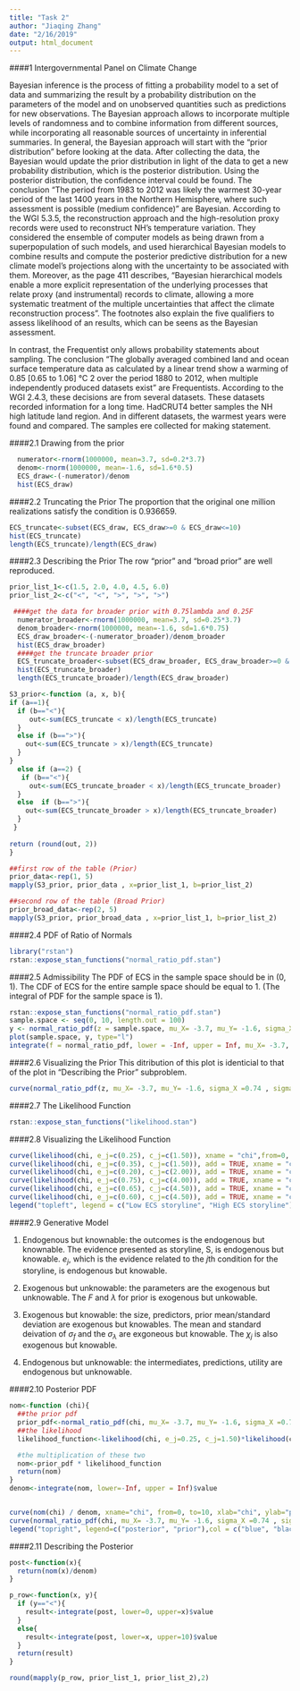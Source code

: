 ```yaml
---
title: "Task 2"
author: "Jiaqing Zhang"
date: "2/16/2019"
output: html_document
---
```


####1 Intergovernmental Panel on Climate Change

Bayesian inference is the process of fitting a probability model to a set of data and summarizing the result by a probability distribution on the parameters of the model and on unobserved quantities such as predictions for new observations. The Bayesian approach allows to incorporate multiple levels of randomness and to combine information from different sources, while incorporating all reasonable sources of uncertainty in inferential summaries. In general, the Bayesian approach will start with the “prior distribution” before looking at the data. After collecting the data, the Bayesian would update the prior distribution in light of the data to get a new probability distribution, which is the posterior distribution. Using the posterior distribution, the confidence interval could be found. The conclusion “The period from 1983 to 2012 was likely the warmest 30-year period of the last 1400 years in the Northern Hemisphere, where such assessment is possible (medium confidence)” are Bayesian. According to the WGI 5.3.5, the reconstruction approach and the high-resolution proxy records were used to reconstruct NH’s temperature variation. They considered the ensemble of computer models as being drawn from a superpopulation of such models, and used hierarchical Bayesian models to combine results and compute the posterior predictive distribution for a new climate model’s projections along with the uncertainty to be associated with them. Moreover, as the page 411 describes, “Bayesian hierarchical models enable a more explicit representation of the underlying processes that relate proxy (and instrumental) records to climate, allowing a more systematic treatment of the multiple uncertainties that affect the climate reconstruction process”. The footnotes also explain the five qualifiers to assess likelihood of an results, which can be seens as the Bayesian assessment. 

In contrast,  the Frequentist only allows probability statements about sampling. The conclusion “The globally averaged combined land and ocean surface temperature data as calculated by a linear trend show a warming of 0.85 [0.65 to 1.06] °C 2 over the period 1880 to 2012, when multiple independently produced datasets exist” are Frequentists. According to the WGI 2.4.3, these decisions are from several datasets. These datasets recorded information for a long time. HadCRUT4 better samples the NH high latitude land region. And in different datasets, the warmest years were found and compared. The samples ere collected for making statement. 


####2.1 Drawing from the prior
```r
  numerator<-rnorm(1000000, mean=3.7, sd=0.2*3.7)
  denom<-rnorm(1000000, mean=-1.6, sd=1.6*0.5)
  ECS_draw<-(-numerator)/denom
  hist(ECS_draw)
```


####2.2 Truncating the Prior
The proportion that the original one million realizations satisfy the condition is 0.936659.
```r
ECS_truncate<-subset(ECS_draw, ECS_draw>=0 & ECS_draw<=10)
hist(ECS_truncate)
length(ECS_truncate)/length(ECS_draw)
```


####2.3 Describing the Prior
The row "prior" and "broad prior" are well reproduced.
```r

prior_list_1<-c(1.5, 2.0, 4.0, 4.5, 6.0)
prior_list_2<-c("<", "<", ">", ">", ">")

 ####get the data for broader prior with 0.75lambda and 0.25F
  numerator_broader<-rnorm(1000000, mean=3.7, sd=0.25*3.7)
  denom_broader<-rnorm(1000000, mean=-1.6, sd=1.6*0.75)
  ECS_draw_broader<-(-numerator_broader)/denom_broader
  hist(ECS_draw_broader)
  ####get the truncate broader prior
  ECS_truncate_broader<-subset(ECS_draw_broader, ECS_draw_broader>=0 & ECS_draw_broader<=10)
  hist(ECS_truncate_broader)
  length(ECS_truncate_broader)/length(ECS_draw_broader)

S3_prior<-function (a, x, b){
if (a==1){
  if (b=="<"){
     out<-sum(ECS_truncate < x)/length(ECS_truncate)
  }
  else if (b==">"){
    out<-sum(ECS_truncate > x)/length(ECS_truncate)
  }
}
  else if (a==2) {
   if (b=="<"){
     out<-sum(ECS_truncate_broader < x)/length(ECS_truncate_broader)
  }
  else  if (b==">"){
    out<-sum(ECS_truncate_broader > x)/length(ECS_truncate_broader)
  }
 } 
  
return (round(out, 2))
}

##first row of the table (Prior)
prior_data<-rep(1, 5)
mapply(S3_prior, prior_data , x=prior_list_1, b=prior_list_2)

##second row of the table (Broad Prior)
prior_broad_data<-rep(2, 5)
mapply(S3_prior, prior_broad_data , x=prior_list_1, b=prior_list_2)
```


####2.4 PDF of Ratio of Normals
```r
library("rstan")
rstan::expose_stan_functions("normal_ratio_pdf.stan")
```


####2.5 Admissibility
The PDF of ECS in the sample space should be in (0, 1). The CDF of ECS for the entire sample space should be equal to 1. (The integral of PDF for the sample space is 1).
```r
rstan::expose_stan_functions("normal_ratio_pdf.stan")
sample.space <- seq(0, 10, length.out = 100)
y <- normal_ratio_pdf(z = sample.space, mu_X= -3.7, mu_Y= -1.6, sigma_X =0.74 , sigma_Y =0.8 )
plot(sample.space, y, type="l")
integrate(f = normal_ratio_pdf, lower = -Inf, upper = Inf, mu_X= -3.7, mu_Y= -1.6, sigma_X =0.74 , sigma_Y =0.8)
```


####2.6 Visualizing the Prior
This ditribution of this plot is identicial to that of the plot in "Describing the Prior" subproblem. 
```r
curve(normal_ratio_pdf(z, mu_X= -3.7, mu_Y= -1.6, sigma_X =0.74 , sigma_Y =0.8),  xname = "z", from=0, to=10, col=2, lty=2, ylab="PDF of ECS" )
```


####2.7 The Likelihood Function
```r
rstan::expose_stan_functions("likelihood.stan")
```

####2.8 Visualizing the Likelihood Function
```r
curve(likelihood(chi, e_j=c(0.25), c_j=c(1.50)), xname = "chi",from=0, to=7, ylab="likelihood", ylim=c(0, 1))
curve(likelihood(chi, e_j=c(0.35), c_j=c(1.50)), add = TRUE, xname = "chi",  col= "violet")
curve(likelihood(chi, e_j=c(0.20), c_j=c(2.00)), add = TRUE, xname = "chi",  col= "green")
curve(likelihood(chi, e_j=c(0.75), c_j=c(4.00)), add = TRUE, xname = "chi",  col= "red", lty=3)
curve(likelihood(chi, e_j=c(0.65), c_j=c(4.50)), add = TRUE, xname = "chi",  col= "blue", lty=3)
curve(likelihood(chi, e_j=c(0.60), c_j=c(4.50)), add = TRUE, xname = "chi",  col= "orange", lty=3)
legend("topleft", legend = c("Low ECS storyline", "High ECS storyline"), lty = c(1, 3))
```


####2.9 Generative Model

(1) Endogenous but knownable: the outcomes is the endogenous but knownable. The evidence presented as storyline, S, is endogenous but knowable. $e_j$, which is the evidence related to the $j$th condition for the storyline, is endogenous but knowable. 

(2) Exogenous but unknowable: the parameters are the exogenous but unknowable. The $F$ and $\lambda$ for prior is exogenous but unkowable. 
(3) Exogenous but knowable: the size, predictors, prior mean/standard deviation are exogenous but knowables. The mean and standard deivation of $\sigma_f$ and the $\sigma_\lambda$ are exgoneous but knowable. The $\chi_j$ is also exogenous but knowable. 

(4) Endogenous but unknowable: the intermediates, predictions, utility are endogenous but unknowable.


####2.10 Posterior PDF
```R
nom<-function (chi){
  ##the prior pdf
  prior_pdf<-normal_ratio_pdf(chi, mu_X= -3.7, mu_Y= -1.6, sigma_X =0.74 , sigma_Y =0.8)
  ##the likelihood
  likelihood_function<-likelihood(chi, e_j=0.25, c_j=1.50)*likelihood(chi, e_j=0.35, c_j=1.50)*likelihood(chi, e_j=0.20, c_j=2.00)*likelihood(chi, e_j=0.75, c_j=4.00)*likelihood(chi, e_j=0.65, c_j=4.50)*likelihood(chi, e_j=0.60, c_j=4.50)

  #the multiplication of these two
  nom<-prior_pdf * likelihood_function
  return(nom)
}
denom<-integrate(nom, lower=-Inf, upper = Inf)$value


curve(nom(chi) / denom, xname="chi", from=0, to=10, xlab="chi", ylab="p(x)", ylim=c(0, 0.6), xlim=c(0,7), col="blue")
curve(normal_ratio_pdf(chi, mu_X= -3.7, mu_Y= -1.6, sigma_X =0.74 , sigma_Y =0.8), add = TRUE, xname = "chi", from=0, to=10, col="black")
legend("topright", legend=c("posterior", "prior"),col = c("blue", "black"))
```

####2.11 Describing the Posterior
```r
post<-function(x){
  return(nom(x)/denom)
}

p_row<-function(x, y){
  if (y=="<"){
    result<-integrate(post, lower=0, upper=x)$value
  }
  else{
    result<-integrate(post, lower=x, upper=10)$value
  }
  return(result)
}

round(mapply(p_row, prior_list_1, prior_list_2),2)
```





